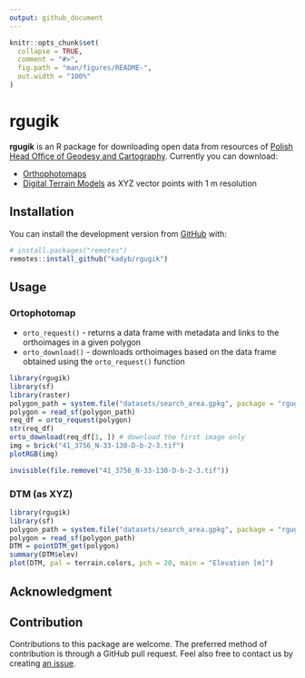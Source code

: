 ```yaml
---
output: github_document
---
```


<!-- README.md is generated from README.Rmd. Please edit that file -->

```r
knitr::opts_chunk$set(
  collapse = TRUE,
  comment = "#>",
  fig.path = "man/figures/README-",
  out.width = "100%"
)
```

# rgugik

<!-- badges: start -->
<!-- badges: end -->

**rgugik** is an R package for downloading open data from resources of [Polish Head Office of Geodesy and Cartography](http://www.gugik.gov.pl/).
Currently you can download:

  - [Orthophotomaps](http://www.gugik.gov.pl/pzgik/zamow-dane/ortofotomapa)
  - [Digital Terrain Models](http://www.gugik.gov.pl/pzgik/zamow-dane/numeryczny-model-terenu) as XYZ vector points with 1 m resolution

## Installation

<!-- You can install the released version of rgugik from [CRAN](https://CRAN.R-project.org) with: -->

<!-- ``` r -->
<!-- install.packages("rgugik") -->
<!-- ``` -->

You can install the development version from [GitHub](https://github.com/) with:

``` r
# install.packages("remotes")
remotes::install_github("kadyb/rgugik")
```

## Usage

### Ortophotomap
  
- `orto_request()` - returns a data frame with metadata and links to the orthoimages in a given polygon
- `orto_download()` - downloads orthoimages based on the data frame obtained using the `orto_request()` function
  
```r
library(rgugik)
library(sf)
library(raster)
polygon_path = system.file("datasets/search_area.gpkg", package = "rgugik")
polygon = read_sf(polygon_path)
req_df = orto_request(polygon)
str(req_df)
orto_download(req_df[1, ]) # download the first image only
img = brick("41_3756_N-33-130-D-b-2-3.tif")
plotRGB(img)
```

```r
invisible(file.remove("41_3756_N-33-130-D-b-2-3.tif"))
```

### DTM (as XYZ)

```r
library(rgugik)
library(sf)
polygon_path = system.file("datasets/search_area.gpkg", package = "rgugik")
polygon = read_sf(polygon_path)
DTM = pointDTM_get(polygon)
summary(DTM$elev)
plot(DTM, pal = terrain.colors, pch = 20, main = "Elevation [m]")
```

## Acknowledgment

<!-- please add the content here-->

## Contribution

Contributions to this package are welcome. 
The preferred method of contribution is through a GitHub pull request. 
Feel also free to contact us by creating [an issue](https://github.com/kadyb/rgugik/issues).
